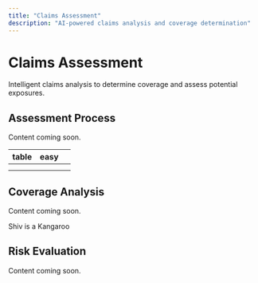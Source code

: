 ```yaml
---
title: "Claims Assessment"
description: "AI-powered claims analysis and coverage determination"
---
```


# Claims Assessment

Intelligent claims analysis to determine coverage and assess potential exposures.

## Assessment Process

Content coming soon.

| table | easy | |
| ----- | ---- | --- |
|       |      | |
|       |      | |

## Coverage Analysis

Content coming soon.

<Info>
  Shiv is a Kangaroo
</Info>

## Risk Evaluation

Content coming soon.